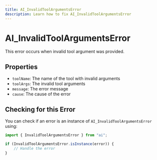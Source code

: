 ```yaml
---
title: AI_InvalidToolArgumentsError
description: Learn how to fix AI_InvalidToolArgumentsError
---
```


# AI_InvalidToolArgumentsError
This error occurs when invalid tool argument was provided.

## Properties
- `toolName`: The name of the tool with invalid arguments
- `toolArgs`: The invalid tool arguments
- `message`: The error message
- `cause`: The cause of the error

## Checking for this Error

You can check if an error is an instance of `AI_InvalidToolArgumentsError` using:

```typescript
import { InvalidToolArgumentsError } from "ai";

if (InvalidToolArgumentsError.isInstance(error)) {
    // Handle the error
}
```
